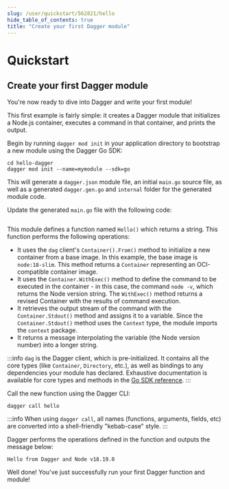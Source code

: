 ```yaml
---
slug: /user/quickstart/562821/hello
hide_table_of_contents: true
title: "Create your first Dagger module"
---
```


# Quickstart

<PartialExperimentalDocs />

## Create your first Dagger module

You're now ready to dive into Dagger and write your first module!

This first example is fairly simple: it creates a Dagger module that initializes a Node.js container, executes a command in that container, and prints the output.

Begin by running `dagger mod init` in your application directory to bootstrap a new module using the Dagger Go SDK:

```shell
cd hello-dagger
dagger mod init --name=mymodule --sdk=go
```

This will generate a `dagger.json` module file, an initial `main.go` source file, as well as a generated `dagger.gen.go` and `internal` folder for the generated module code.

Update the generated `main.go` file with the following code:

```go file=snippets/hello/main.go
```

This module defines a function named `Hello()` which returns a string. This function performs the following operations:

- It uses the `dag` client's `Container().From()` method to initialize a new container from a base image. In this example, the base image is `node:18-slim`. This method returns a `Container` representing an OCI-compatible container image.
- It uses the `Container.WithExec()` method to define the command to be executed in the container - in this case, the command `node -v`, which returns the Node version string. The `WithExec()` method returns a revised Container with the results of command execution.
- It retrieves the output stream of the command with the `Container.Stdout()` method and assigns it to a variable. Since the `Container.Stdout()` method uses the `Context` type, the module imports the `context` package.
- It returns a message interpolating the variable (the Node version number) into a longer string.

:::info
`dag` is the Dagger client, which is pre-initialized. It contains all the core types (like `Container`, `Directory`, etc.), as well as bindings to any dependencies your module has declared. Exhaustive documentation is available for core types and methods in the [Go SDK reference](https://pkg.go.dev/dagger.io/dagger).
:::

Call the new function using the Dagger CLI:

```shell
dagger call hello
```

:::info
When using `dagger call`, all names (functions, arguments, fields, etc) are converted into a shell-friendly "kebab-case" style.
:::

Dagger performs the operations defined in the function and outputs the message below:

```shell
Hello from Dagger and Node v18.19.0
```

Well done! You've just successfully run your first Dagger function and module!
